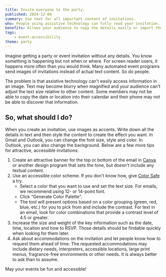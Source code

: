 ```yaml
---
title: Invite everyone to the party.
published: 2024-12-04
summary: Use text for all important content of invitations.
who: People using assistive technology can fully read your invitation.
benefits: Allows your audience to copy the details easily or import them to their calendar.
tags:
    - event-accessibility
theme: party
---
```


Imagine getting a party or event invitation without any details. You know something is happening but not when or where. For screen reader users, it happens more often than you would think. Many automated event programs send images of invitations instead of actual text content. So do people. 

The problem is that assistive technology can't easily access information in an image. Text may become blurry when magnified and your audience can't adjust the text size relative to other content. Some members may not be able to copy the date or location into their calendar and their phone may not be able to discover that information.

## So, what should I do?

When you create an invitation, use images as accents. Write down all the details in text and then style the content to create the effect you want. In Gmail and Outlook, you can change the font size, style and color. In Outlook, you can also change the background. Below are a few more tips for attractive, accessible invitations:

1. Create an attractive banner for the top or bottom of the email in [Canva](https://www.canva.com/) or another design program that sets the tone, but doesn't include any textual content.
2. Use an accessible color scheme. If you don't know how, give [Color Safe](http://colorsafe.co/) a try.
    - Select a color that you want to use and set the text size. For emails, we recommend using 12- or 14-point font.
    - Click “Generate Color Palette”.
    - The tool will present options based on a color grouping (green, red, blue, etc.) for you to pick from and include the contrast. For text in an email, look for color combinations that provide a contrast level of 4.5 or greater.
3. Increase the size and weight of the key information such as the date, time, location and how to RSVP. Those details should be findable quickly when looking for them later.
4. Ask about accommodations on the invitation and let people know how to request them ahead of time. The requested accommodations may include dietary needs, interpreters, accessible locations, large print menus, fragrance-free environments or other needs. It is always better to ask than to assume.

May your events be fun and accessible!
